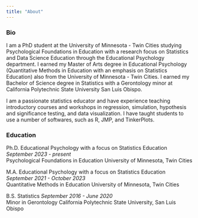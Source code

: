 ```yaml
---
title: "About"
---
```


### Bio
I am a PhD student at the University of Minnesota - Twin Cities studying Psychological Foundations in Education with a research focus on Statistics and Data Science Education through the Educational Psychology department. I earned my Master of Arts degree in Educational Psychology (Quantitative Methods in Education with an emphasis on Statistics Education) also from the University of Minnesota - Twin Cities. I earned my Bachelor of Science degree in Statistics with a Gerontology minor at California Polytechnic State University San Luis Obispo.

I am a passionate statistics educator and have experience teaching introductory courses and workshops in regression, simulation, hypothesis and significance testing, and data visualization. I have taught students to use a number of softwares, such as R, JMP, and TinkerPlots. 

### Education
Ph.D. Educational Psychology with a focus on Statistics Education
*September 2023 - present*   
Psychological Foundations in Education
University of Minnesota, Twin Cities

M.A. Educational Psychology with a focus on Statistics Education
*September 2021 - October 2023*   
Quantitative Methods in Education
University of Minnesota, Twin Cities

B.S. Statistics
*September 2016 - June 2020*    
Minor in Gerontology
California Polytechnic State University, San Luis Obispo